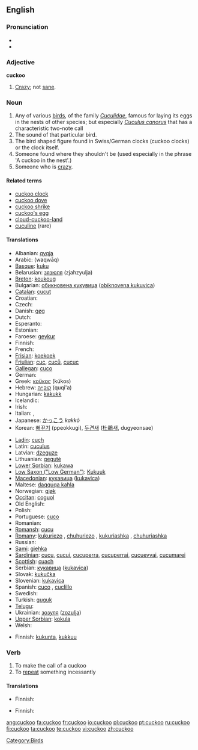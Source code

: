{{wikipedia}}
==English==

===Pronunciation===
* {{IPA|/'kʊkuː/}}
* {{audio|en-us-cuckoo.ogg|Audio (US)}}

===Adjective===
'''cuckoo'''

# [[crazy|Crazy]]; not [[sane]].

===Noun===
{{en-noun}}

# Any of various [[bird]]s, of the family ''[[Cuculidae]]'', famous for laying its eggs in the nests of other species; but especially ''[[Cuculus canorus]]'' that has a characteristic two-note call
# The sound of that particular bird.
# The bird shaped figure found in Swiss/German clocks (cuckoo clocks) or the clock itself.
# Someone found where they shouldn't be (used especially in the phrase 'A cuckoo in the nest'.)
# Someone who is [[crazy]].

====Related terms====
* [[cuckoo clock]]
* [[cuckoo dove]]
* [[cuckoo shrike]]
* [[cuckoo's egg]]
* [[cloud-cuckoo-land]]
* [[cuculine]] (rare)

====Translations====
{{trans-top|the bird}}
* Albanian: [[qyqja]]
* Arabic: {{Arab|[[وقواق]]}} (waqwāq)
* [[Basque]]: [[kuku]]
* Belarusian: [[зязюля]] (zjahzyulja)
* [[Breton]]: [[koukoug]]
* Bulgarian: [[обикновена кукувица]] ([[obiknovena kukuvica]])
* [[Catalan]]: [[cucut]]
* Croatian: {{t-|hr|kukavica}}
* Czech: {{t-|cs|kukačka|f}}
* Danish: [[gøg]]
* Dutch: {{t+|nl|koekoek|m}}
* Esperanto: {{t-|eo|kukolo|xs=Esperanto}}
* Estonian: {{t+|et|kägu}}
* Faroese: [[geykur]]
* Finnish: {{t+|fi|käki}}
* French: {{t+|fr|coucou|m}}
* [[Frisian]]: [[koekoek]]
* [[Friulian]]: [[cuc]], [[cuců]], [[cucuc]]
* [[Gallegan]]: [[cuco]]
* German: {{t+|de|Kuckuck|m}}
* Greek: [[κοϋκος]] (kúkos) {{m}}
* Hebrew: [[קוקייה]] (quqi'a) {{f}}
* Hungarian: [[kakukk]]
* Icelandic: {{t+|is|gaukur}}
* Irish: {{t-|ga|cuach|xs=Irish}}
* Italian: {{t+|it|cuculo|m}}, {{t+|it|cucù|m}}
* Japanese: [[かっこう]] ''kakkō''
* Korean: [[뻐꾸기]] (ppeokkugi), [[두견새]] ([[杜鵑]]새, dugyeonsae)
{{trans-mid}}
* [[Ladin]]: [[cuch]]
* Latin: [[cuculus]] {{m}}
* Latvian: [[dzeguze]]
* Lithuanian: [[gegutė]]
* [[Lower Sorbian]]: [[kukawa]]
* [[Low Saxon ("Low German")]]: [[Kukuuk]] {{m}}
* [[Macedonian]]: [[кукавица]] ([[kukavica]])
* Maltese: [[daqquqa kaħla]]
* Norwegian: [[gjøk]]
* [[Occitan]]: [[coguol]]
* Old English: {{t-|ang|geac|m|alt=ġēac|xs=Old English}}
* Polish: {{t-|pl|kukułka|f}}
* Portuguese: [[cuco]]
* Romanian: {{t+|ro|cuc}}
* [[Romansh]]: [[cucu]]
* [[Romany]]: [[kukuriezo]] {{m}}, [[chuhuriezo]] {{m}}, [[kukuriashka]] {{f}}, [[chuhuriashka]] {{f}}
* Russian: {{t+|ru|кукушка|tr=kukuška|sc=Cyrl}}
* [[Sami]]: [[giehka]]
* [[Sardinian]]: [[cucu]], [[cucui]], [[cucuperra]], [[cucuperrai]], [[cucuevvai]], [[cucumarei]]
* [[Scottish]]: [[cuach]]
* Serbian: [[кукавица]] ([[kukavica]])
* Slovak: [[kukučka]]
* Slovenian: [[kukavica]]
* Spanish: [[cuco]] {{m}}, [[cuclillo]] {{m}}
* Swedish: {{t+|sv|gök}}
* Turkish: [[guguk]]
* [[Telugu]]: {{t|te|కోకిల|sc=Telu}}
* Ukrainian: [[зозуля]] ([[zozulja]])
* [[Upper Sorbian]]: [[kokula]]
* Welsh: {{t-|cy|cog|xs=Welsh}}
{{trans-bottom}}

{{trans-top|the sound}}
* Finnish: [[kukunta]], [[kukkuu]]
{{trans-bottom}}

{{trans-top|someone crazy}}
{{trans-bottom}}

===Verb===
{{en-verb}}

# To make the call of a cuckoo
# To [[repeat]] something incessantly

====Translations====
{{trans-top|to make the call of a cuckoo}}
* Finnish: {{t+|fi|kukkua}}
{{trans-bottom}}

{{trans-top|to repeat something incessantly}}
* Finnish: {{t-|fi|hokea}}
{{trans-bottom}}

[[Category:Birds]]

[[ang:cuckoo]]
[[fa:cuckoo]]
[[fr:cuckoo]]
[[io:cuckoo]]
[[pl:cuckoo]]
[[pt:cuckoo]]
[[ru:cuckoo]]
[[fi:cuckoo]]
[[ta:cuckoo]]
[[te:cuckoo]]
[[vi:cuckoo]]
[[zh:cuckoo]]
